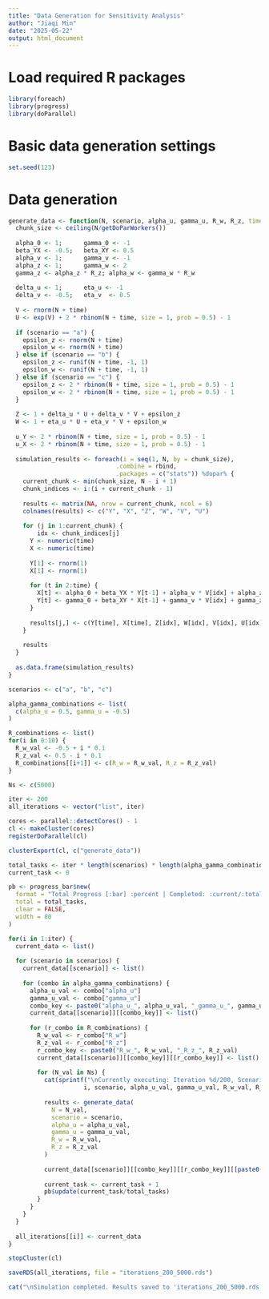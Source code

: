 ```yaml
---
title: "Data Generation for Sensitivity Analysis"
author: "Jiaqi Min"
date: "2025-05-22"
output: html_document
---
```


# Load required R packages
```r
library(foreach)
library(progress)
library(doParallel)
```

# Basic data generation settings
```r
set.seed(123)
```

# Data generation
```r
generate_data <- function(N, scenario, alpha_u, gamma_u, R_w, R_z, time = 5000) {
  chunk_size <- ceiling(N/getDoParWorkers())  
  
  alpha_0 <- 1;      gamma_0 <- -1
  beta_YX <- -0.5;   beta_XY <- 0.5
  alpha_v <- 1;      gamma_v <- -1
  alpha_z <- 1;      gamma_w <- 2
  gamma_z <- alpha_z * R_z; alpha_w <- gamma_w * R_w
  
  delta_u <- 1;      eta_u <- -1
  delta_v <- -0.5;   eta_v  <- 0.5
  
  V <- rnorm(N + time)
  U <- exp(V) + 2 * rbinom(N + time, size = 1, prob = 0.5) - 1
  
  if (scenario == "a") {
    epsilon_z <- rnorm(N + time)
    epsilon_w <- rnorm(N + time)
  } else if (scenario == "b") {
    epsilon_z <- runif(N + time, -1, 1)
    epsilon_w <- runif(N + time, -1, 1)
  } else if (scenario == "c") {
    epsilon_z <- 2 * rbinom(N + time, size = 1, prob = 0.5) - 1
    epsilon_w <- 2 * rbinom(N + time, size = 1, prob = 0.5) - 1
  }
  
  Z <- 1 + delta_u * U + delta_v * V + epsilon_z
  W <- 1 + eta_u * U + eta_v * V + epsilon_w
  
  u_Y <- 2 * rbinom(N + time, size = 1, prob = 0.5) - 1
  u_X <- 2 * rbinom(N + time, size = 1, prob = 0.5) - 1
  
  simulation_results <- foreach(i = seq(1, N, by = chunk_size), 
                              .combine = rbind, 
                              .packages = c("stats")) %dopar% { 
    current_chunk <- min(chunk_size, N - i + 1)
    chunk_indices <- i:(i + current_chunk - 1)
    
    results <- matrix(NA, nrow = current_chunk, ncol = 6)
    colnames(results) <- c("Y", "X", "Z", "W", "V", "U")
    
    for (j in 1:current_chunk) {
        idx <- chunk_indices[j]
      Y <- numeric(time)
      X <- numeric(time)
      
      Y[1] <- rnorm(1)
      X[1] <- rnorm(1)
      
      for (t in 2:time) {
        X[t] <- alpha_0 + beta_YX * Y[t-1] + alpha_v * V[idx] + alpha_z * Z[idx] + alpha_w * W[idx] + alpha_u * U[idx] + u_X[idx]
        Y[t] <- gamma_0 + beta_XY * X[t-1] + gamma_v * V[idx] + gamma_z * Z[idx] + gamma_w * W[idx] + gamma_u * U[idx] + u_Y[idx]
      }
      
      results[j,] <- c(Y[time], X[time], Z[idx], W[idx], V[idx], U[idx])
    }
    
    results
  }
  
  as.data.frame(simulation_results)
}
```

```r
scenarios <- c("a", "b", "c")

alpha_gamma_combinations <- list(
  c(alpha_u = 0.5, gamma_u = -0.5)
)

R_combinations <- list()
for(i in 0:10) {  
  R_w_val <- -0.5 + i * 0.1  
  R_z_val <- 0.5 - i * 0.1   
  R_combinations[[i+1]] <- c(R_w = R_w_val, R_z = R_z_val)
}

Ns <- c(5000)
```

```r
iter <- 200
all_iterations <- vector("list", iter)

cores <- parallel::detectCores() - 1
cl <- makeCluster(cores)
registerDoParallel(cl)

clusterExport(cl, c("generate_data"))

total_tasks <- iter * length(scenarios) * length(alpha_gamma_combinations) * length(R_combinations) * length(Ns)
current_task <- 0

pb <- progress_bar$new(
  format = "Total Progress [:bar] :percent | Completed: :current/:total | ETA: :eta",
  total = total_tasks,
  clear = FALSE,
  width = 80
)

for(i in 1:iter) {
  current_data <- list()
  
  for (scenario in scenarios) {
    current_data[[scenario]] <- list()
    
    for (combo in alpha_gamma_combinations) {
      alpha_u_val <- combo["alpha_u"]
      gamma_u_val <- combo["gamma_u"]
      combo_key <- paste0("alpha_u_", alpha_u_val, "_gamma_u_", gamma_u_val)
      current_data[[scenario]][[combo_key]] <- list()
      
      for (r_combo in R_combinations) {
        R_w_val <- r_combo["R_w"]
        R_z_val <- r_combo["R_z"]
        r_combo_key <- paste0("R_w_", R_w_val, "_R_z_", R_z_val)
        current_data[[scenario]][[combo_key]][[r_combo_key]] <- list()
      
        for (N_val in Ns) {
          cat(sprintf("\nCurrently executing: Iteration %d/200, Scenario %s, Alpha=%.2f, Gamma=%.2f, R_w=%.2f, R_z=%.2f, N=%d", 
                     i, scenario, alpha_u_val, gamma_u_val, R_w_val, R_z_val, N_val))
          
          results <- generate_data(
            N = N_val,
            scenario = scenario,
            alpha_u = alpha_u_val,
            gamma_u = gamma_u_val,
            R_w = R_w_val,
            R_z = R_z_val
          )
          
          current_data[[scenario]][[combo_key]][[r_combo_key]][[paste0("N_", N_val)]] <- results
          
          current_task <- current_task + 1
          pb$update(current_task/total_tasks)
        }
      }
    }
  }
  
  all_iterations[[i]] <- current_data
}

stopCluster(cl)

saveRDS(all_iterations, file = "iterations_200_5000.rds")

cat("\nSimulation completed. Results saved to 'iterations_200_5000.rds'\n")
```